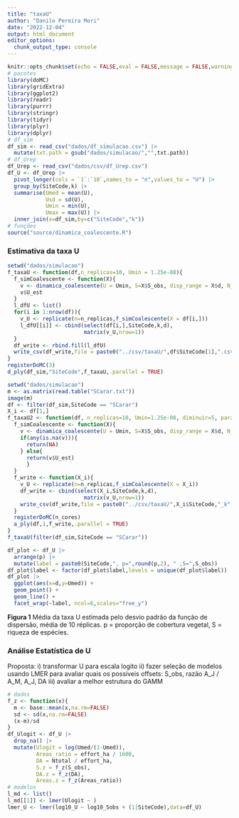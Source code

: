 ```yaml
---
title: "taxaU"
author: "Danilo Pereira Mori"
date: "2022-12-04"
output: html_document
editor_options: 
  chunk_output_type: console
---
```


```r
knitr::opts_chunk$set(echo = FALSE,eval = FALSE,message = FALSE,warning = FALSE)
# pacotes
library(doMC)
library(gridExtra)
library(ggplot2)
library(readr)
library(purrr)
library(stringr)
library(tidyr)
library(plyr)
library(dplyr)
# df_sim
df_sim <- read_csv("dados/df_simulacao.csv") |> 
  mutate(txt.path = gsub("dados/simulacao/","",txt.path))
# df_Urep
df_Urep <- read_csv("dados/csv/df_Urep.csv")
df_U <- df_Urep |> 
  pivot_longer(cols = `1`:`10`,names_to = "n",values_to = "U") |> 
  group_by(SiteCode,k) |> 
  summarise(Umed = mean(U),
            Usd = sd(U),
            Umin = min(U),
            Umax = max(U)) |> 
  inner_join(x=df_sim,by=c("SiteCode","k"))
# funções
source("source/dinamica_coalescente.R")
```

### Estimativa da taxa U

```r
setwd("dados/simulacao")
f_taxaU <- function(df,n_replicas=10, Umin = 1.25e-08){
  f_simCoalescente <- function(X){
    v <- dinamica_coalescente(U = Umin, S=X$S_obs, disp_range = X$d, N_simul=1,landscape = X$txt.path)
    v$U_est
  }
  l_dfU <- list()
  for(i in 1:nrow(df)){
    v_U <- replicate(n=n_replicas,f_simCoalescente(X = df[i,]))
    l_dfU[[i]] <- cbind(select(df[i,],SiteCode,k,d),
                        matrix(v_U,nrow=1))
  }
  df_write <- rbind.fill(l_dfU)
  write_csv(df_write,file = paste0("../csv/taxaU/",df$SiteCode[1],".csv"))
}
registerDoMC(3)
d_ply(df_sim,"SiteCode",f_taxaU,.parallel = TRUE)
```

```r
setwd("dados/simulacao")
m <- as.matrix(read.table("SCarar.txt"))
image(m)
df <- filter(df_sim,SiteCode == "SCarar")
X_i <- df[1,]
f_taxaU2 <- function(df, n_replicas=10, Umin=1.25e-08, diminuir=5, parallel=TRUE, n_cores=3){
  f_simCoalescente <- function(X){
    v <- dinamica_coalescente(U = Umin, S=X$S_obs, disp_range = X$d, N_simul=1,landscape = X$txt.path, decay = diminuir)
    if(any(is.na(v))){
      return(NA)
    } else{
      return(v$U_est)
      }
  }
  f_write <- function(X_i){
    v_U <- replicate(n=n_replicas,f_simCoalescente(X = X_i))
    df_write <- cbind(select(X_i,SiteCode,k,d),
                        matrix(v_U,nrow=1))
    write_csv(df_write,file = paste0("../csv/taxaU/",X_i$SiteCode,"_k",round(X_i$k,2),".csv"))
  }
  registerDoMC(n_cores)
  a_ply(df,1,f_write,.parallel = TRUE)
}
f_taxaU(filter(df_sim,SiteCode == "SCarar"))
```


```r
df_plot <- df_U |> 
  arrange(p) |> 
  mutate(label = paste0(SiteCode,", p=",round(p,2), " ,S=",S_obs))
df_plot$label <- factor(df_plot$label,levels = unique(df_plot$label))
df_plot |> 
  ggplot(aes(x=d,y=Umed)) +
  geom_point() +
  geom_line() +
  facet_wrap(~label, ncol=6,scales="free_y")
```

__Figura 1__ Média da taxa U estimada pelo desvio padrão da função de dispersão, média de 10 réplicas. p = proporção de cobertura vegetal, S = riqueza de espécies.

### Análise Estatística de U

Proposta:
i) transformar U para escala logito
ii) fazer seleção de modelos usando LMER para avaliar quais os possíveis offsets: S_obs, razão A_J / A_M, A_J, DA
iii) avaliar a melhor estrutura do GAMM 

```r
# dados
f_z <- function(x){
  m <- base::mean(x,na.rm=FALSE)
  sd <- sd(x,na.rm=FALSE)
  (x-m)/sd
}
df_Ulogit <- df_U |> 
  drop_na() |> 
  mutate(Ulogit = log(Umed/(1-Umed)),
         Areas_ratio = effort_ha / 1600,
         DA = Ntotal / effort_ha,
         S.z = f_z(S_obs),
         DA.z = f_z(DA),
         Areas.z = f_z(Areas_ratio))
# modelos
l_md <- list()
l_md[[1]] <- lmer(Ulogit ~ )
lmer_U <- lmer(log10_U ~ log10_Sobs + (1|SiteCode),data=df_U)


```


